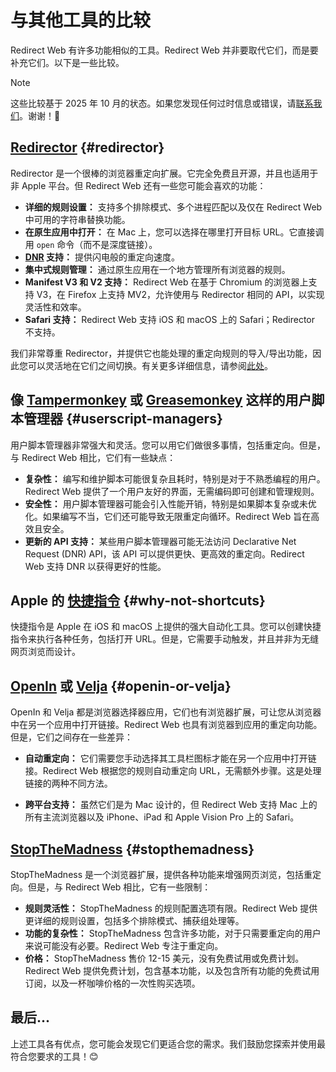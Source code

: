 # 与其他工具的比较

Redirect Web 有许多功能相似的工具。Redirect Web 并非要取代它们，而是要补充它们。以下是一些比较。

> [!NOTE]
> 这些比较基于 2025 年 10 月的状态。如果您发现任何过时信息或错误，请[联系我们](/contact-us)。谢谢！🙏

## [Redirector](https://github.com/einaregilsson/Redirector) {#redirector}

Redirector 是一个很棒的浏览器重定向扩展。它完全免费且开源，并且也适用于非 Apple 平台。但 Redirect Web 还有一些您可能会喜欢的功能：

* **详细的规则设置：** 支持多个排除模式、多个进程匹配以及仅在 Redirect Web 中可用的字符串替换功能。
* **在原生应用中打开：** 在 Mac 上，您可以选择在哪里打开目标 URL。它直接调用 `open` 命令（而不是深度链接）。
* **[DNR](https://blog.mozilla.org/addons/2023/05/17/declarativenetrequest-available-in-firefox/) 支持：** 提供闪电般的重定向速度。
* **集中式规则管理：** 通过原生应用在一个地方管理所有浏览器的规则。
* **Manifest V3 和 V2 支持：** Redirect Web 在基于 Chromium 的浏览器上支持 V3，在 Firefox 上支持 MV2，允许使用与 Redirector 相同的 API，以实现灵活性和效率。
* **Safari 支持：** Redirect Web 支持 iOS 和 macOS 上的 Safari；Redirector 不支持。

我们非常尊重 Redirector，并提供它也能处理的重定向规则的导入/导出功能，因此您可以灵活地在它们之间切换。有关更多详细信息，请参阅[此处](/export-or-import-rules)。

## 像 [Tampermonkey](https://www.tampermonkey.net/) 或 [Greasemonkey](https://www.greasespot.net/) 这样的用户脚本管理器 {#userscript-managers}

用户脚本管理器非常强大和灵活。您可以用它们做很多事情，包括重定向。但是，与 Redirect Web 相比，它们有一些缺点：

* **复杂性：** 编写和维护脚本可能很复杂且耗时，特别是对于不熟悉编程的用户。Redirect Web 提供了一个用户友好的界面，无需编码即可创建和管理规则。
* **安全性：** 用户脚本管理器可能会引入性能开销，特别是如果脚本复杂或未优化。如果编写不当，它们还可能导致无限重定向循环。Redirect Web 旨在高效且安全。
* **更新的 API 支持：** 某些用户脚本管理器可能无法访问 Declarative Net Request (DNR) API，该 API 可以提供更快、更高效的重定向。Redirect Web 支持 DNR 以获得更好的性能。

## Apple 的 [快捷指令](https://support.apple.com/guide/shortcuts/welcome/ios) {#why-not-shortcuts}

快捷指令是 Apple 在 iOS 和 macOS 上提供的强大自动化工具。您可以创建快捷指令来执行各种任务，包括打开 URL。但是，它需要手动触发，并且并非为无缝网页浏览而设计。

## [OpenIn](https://loshadki.app/openin4/) 或 [Velja](https://sindresorhus.com/velja) {#openin-or-velja}

OpenIn 和 Velja 都是浏览器选择器应用，它们也有浏览器扩展，可让您从浏览器中在另一个应用中打开链接。Redirect Web 也具有浏览器到应用的重定向功能。但是，它们之间存在一些差异：

* **自动重定向：** 它们需要您手动选择其工具栏图标才能在另一个应用中打开链接。Redirect Web 根据您的规则自动重定向 URL，无需额外步骤。这是处理链接的两种不同方法。

* **跨平台支持：** 虽然它们是为 Mac 设计的，但 Redirect Web 支持 Mac 上的所有主流浏览器以及 iPhone、iPad 和 Apple Vision Pro 上的 Safari。

## [StopTheMadness](https://www.stopthemadness.com/) {#stopthemadness}

StopTheMadness 是一个浏览器扩展，提供各种功能来增强网页浏览，包括重定向。但是，与 Redirect Web 相比，它有一些限制：

* **规则灵活性：** StopTheMadness 的规则配置选项有限。Redirect Web 提供更详细的规则设置，包括多个排除模式、捕获组处理等。
* **功能的复杂性：** StopTheMadness 包含许多功能，对于只需要重定向的用户来说可能没有必要。Redirect Web 专注于重定向。
* **价格：** StopTheMadness 售价 12-15 美元，没有免费试用或免费计划。Redirect Web 提供免费计划，包含基本功能，以及包含所有功能的免费试用订阅，以及一杯咖啡价格的一次性购买选项。

## 最后...

上述工具各有优点，您可能会发现它们更适合您的需求。我们鼓励您探索并使用最符合您要求的工具！😊

